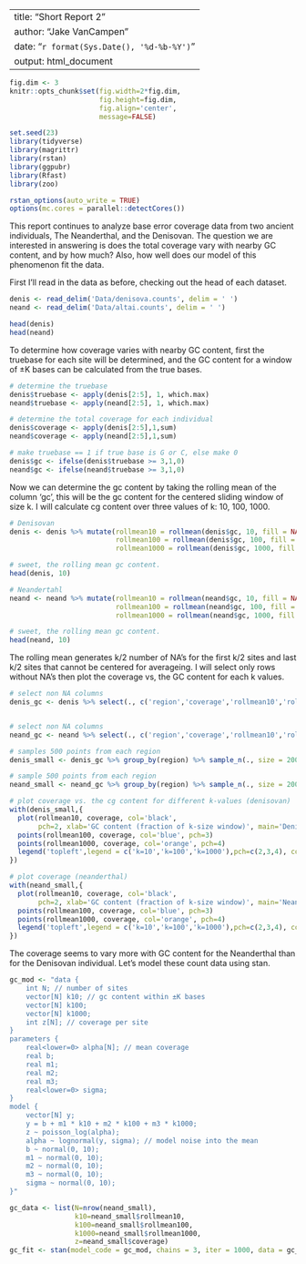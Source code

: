 
---
title: "Short Report 2"
author: "Jake VanCampen"
date: "`r format(Sys.Date(), '%d-%b-%Y')`"
output: html_document
---

```r
fig.dim <- 3
knitr::opts_chunk$set(fig.width=2*fig.dim,
                      fig.height=fig.dim,
                      fig.align='center',
                      message=FALSE)

set.seed(23)
library(tidyverse)
library(magrittr)
library(rstan)
library(ggpubr)
library(Rfast)
library(zoo)

rstan_options(auto_write = TRUE)
options(mc.cores = parallel::detectCores())
```

This report continues to analyze base error coverage data from two ancient individuals, The Neanderthal, and the Denisovan. The question we are interested in answering is does the total coverage vary with nearby GC content, and by how much? Also, how well does our model of this phenomenon fit the data.

First I'll read in the data as before, checking out the head of each dataset. 

```r
denis <- read_delim('Data/denisova.counts', delim = ' ')
neand <- read_delim('Data/altai.counts', delim = ' ')  

head(denis)
head(neand)
```


To determine how coverage varies with nearby GC content, first the truebase for each site will be determined, and the GC content for a window of ±K bases can be calculated from the true bases.

```r
# determine the truebase 
denis$truebase <- apply(denis[2:5], 1, which.max)
neand$truebase <- apply(neand[2:5], 1, which.max)

# determine the total coverage for each individual
denis$coverage <- apply(denis[2:5],1,sum)
neand$coverage <- apply(neand[2:5],1,sum)

# make truebase == 1 if true base is G or C, else make 0
denis$gc <- ifelse(denis$truebase >= 3,1,0)
neand$gc <- ifelse(neand$truebase >= 3,1,0)
```


Now we can determine the gc content by taking the rolling mean of the column 'gc', this will be the gc content for the centered sliding window of size k. I will calculate cg content over three values of k: 10, 100, 1000. 
```r
# Denisovan 
denis <- denis %>% mutate(rollmean10 = rollmean(denis$gc, 10, fill = NA),
                          rollmean100 = rollmean(denis$gc, 100, fill = NA),
                          rollmean1000 = rollmean(denis$gc, 1000, fill = NA))

# sweet, the rolling mean gc content.
head(denis, 10)

# Neandertahl
neand <- neand %>% mutate(rollmean10 = rollmean(neand$gc, 10, fill = NA),
                          rollmean100 = rollmean(neand$gc, 100, fill = NA),
                          rollmean1000 = rollmean(neand$gc, 1000, fill = NA))

# sweet, the rolling mean gc content.
head(neand, 10)

```


The rolling mean generates k/2 number of NA's for the first k/2 sites and last k/2 sites that cannot be centered for averageing. I will select only rows without NA's then plot the coverage vs, the GC content for each k values.


```r
# select non NA columns
denis_gc <- denis %>% select(., c('region','coverage','rollmean10','rollmean100','rollmean1000')) %>% drop_na()


# select non NA columns
neand_gc <- neand %>% select(., c('region','coverage','rollmean10','rollmean100','rollmean1000')) %>% drop_na()

# samples 500 points from each region
denis_small <- denis_gc %>% group_by(region) %>% sample_n(., size = 200)

# sample 500 points from each region
neand_small <- neand_gc %>% group_by(region) %>% sample_n(., size = 200)

# plot coverage vs. the cg content for different k-values (denisovan)
with(denis_small,{
  plot(rollmean10, coverage, col='black', 
       pch=2, xlab='GC content (fraction of k-size window)', main='Denisovan')
  points(rollmean100, coverage, col='blue', pch=3)
  points(rollmean1000, coverage, col='orange', pch=4)
  legend('topleft',legend = c('k=10','k=100','k=1000'),pch=c(2,3,4), col = c('black', 'blue', 'orange'))
})

# plot coverage (neanderthal)
with(neand_small,{
  plot(rollmean10, coverage, col='black', 
       pch=2, xlab='GC content (fraction of k-size window)', main='Neanderthal')
  points(rollmean100, coverage, col='blue', pch=3)
  points(rollmean1000, coverage, col='orange', pch=4)
  legend('topleft',legend = c('k=10','k=100','k=1000'),pch=c(2,3,4), col = c('black', 'blue', 'orange'))
})

```

The coverage seems to vary more with GC content for the Neanderthal than for the Denisovan individual. Let's model these count data using stan.


```r
gc_mod <- "data {
    int N; // number of sites
    vector[N] k10; // gc content within ±K bases
    vector[N] k100; 
    vector[N] k1000;
    int z[N]; // coverage per site 
}
parameters {
    real<lower=0> alpha[N]; // mean coverage
    real b;
    real m1;
    real m2;
    real m3;
    real<lower=0> sigma;
}
model {
    vector[N] y;
    y = b + m1 * k10 + m2 * k100 + m3 * k1000;
    z ~ poisson_log(alpha); 
    alpha ~ lognormal(y, sigma); // model noise into the mean
    b ~ normal(0, 10);
    m1 ~ normal(0, 10);
    m2 ~ normal(0, 10);
    m3 ~ normal(0, 10);
    sigma ~ normal(0, 10);
}"

gc_data <- list(N=nrow(neand_small),
                k10=neand_small$rollmean10,
                k100=neand_small$rollmean100,
                k1000=neand_small$rollmean1000,
                z=neand_small$coverage)
gc_fit <- stan(model_code = gc_mod, chains = 3, iter = 1000, data = gc_data)
```








